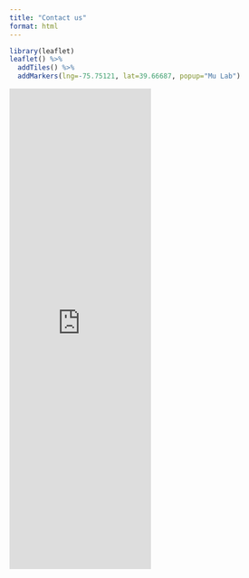 ```yaml
---
title: "Contact us"
format: html
---
```


```r
library(leaflet)
leaflet() %>%
  addTiles() %>%
  addMarkers(lng=-75.75121, lat=39.66687, popup="Mu Lab")
```


::: {.column-margin}
```{=html}
<iframe src="https://docs.google.com/forms/d/e/1FAIpQLSfdwD3kwMnNPVtpw89D9OK7t_NevcwpPc0xfmRJxZy-1Shp7Q/viewform?embedded=true" width="250" height="850" frameborder="0" marginheight="0" marginwidth="0">Loading…</iframe>
```
:::